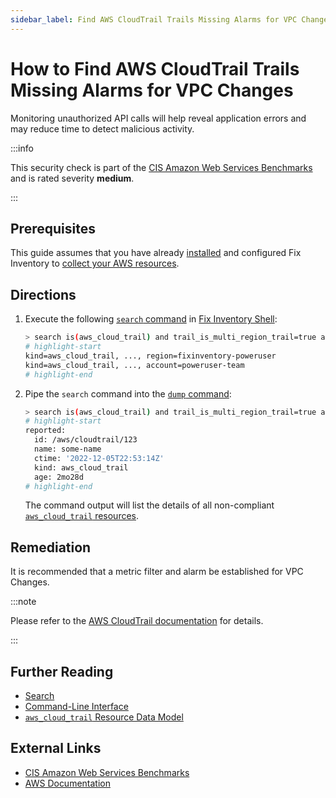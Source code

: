 ```yaml
---
sidebar_label: Find AWS CloudTrail Trails Missing Alarms for VPC Changes
---
```


# How to Find AWS CloudTrail Trails Missing Alarms for VPC Changes

Monitoring unauthorized API calls will help reveal application errors and may reduce time to detect malicious activity.

:::info

This security check is part of the [CIS Amazon Web Services Benchmarks](https://cisecurity.org/benchmark/amazon_web_services) and is rated severity **medium**.

:::

## Prerequisites

This guide assumes that you have already [installed](../../../getting-started/install/index.mdx) and configured Fix Inventory to [collect your AWS resources](../../../how-to-guides/data-sources/collect-aws-resource-data.mdx).

## Directions

1. Execute the following [`search` command](../../../reference/cli/search.mdx) in [Fix Inventory Shell](../../../reference/components/shell.mdx):

   ```bash
   > search is(aws_cloud_trail) and trail_is_multi_region_trail=true and trail_status.is_logging=true with(empty, --> is(aws_cloudwatch_log_group) with(any, --> is(aws_cloudwatch_metric_filter) and filter_pattern~"\s*\$\.eventName\s*=\s*CreateVpc.+\$\.eventName\s*=\s*DeleteVpc.+\$\.eventName\s*=\s*ModifyVpcAttribute.+\$\.eventName\s*=\s*AcceptVpcPeeringConnection.+\$\.eventName\s*=\s*CreateVpcPeeringConnection.+\$\.eventName\s*=\s*DeleteVpcPeeringConnection.+\$\.eventName\s*=\s*RejectVpcPeeringConnection.+\$\.eventName\s*=\s*AttachClassicLinkVpc.+\$\.eventName\s*=\s*DetachClassicLinkVpc.+\$\.eventName\s*=\s*DisableVpcClassicLink.+\$\.eventName\s*=\s*EnableVpcClassicLink"))
   # highlight-start
   ​kind=aws_cloud_trail, ..., region=fixinventory-poweruser
   ​kind=aws_cloud_trail, ..., account=poweruser-team
   # highlight-end
   ```

2. Pipe the `search` command into the [`dump` command](../../../reference/cli/dump.mdx):

   ```bash
   > search is(aws_cloud_trail) and trail_is_multi_region_trail=true and trail_status.is_logging=true with(empty, --> is(aws_cloudwatch_log_group) with(any, --> is(aws_cloudwatch_metric_filter) and filter_pattern~"\s*\$\.eventName\s*=\s*CreateVpc.+\$\.eventName\s*=\s*DeleteVpc.+\$\.eventName\s*=\s*ModifyVpcAttribute.+\$\.eventName\s*=\s*AcceptVpcPeeringConnection.+\$\.eventName\s*=\s*CreateVpcPeeringConnection.+\$\.eventName\s*=\s*DeleteVpcPeeringConnection.+\$\.eventName\s*=\s*RejectVpcPeeringConnection.+\$\.eventName\s*=\s*AttachClassicLinkVpc.+\$\.eventName\s*=\s*DetachClassicLinkVpc.+\$\.eventName\s*=\s*DisableVpcClassicLink.+\$\.eventName\s*=\s*EnableVpcClassicLink")) | dump
   # highlight-start
   ​reported:
   ​  id: /aws/cloudtrail/123
   ​  name: some-name
   ​  ctime: '2022-12-05T22:53:14Z'
   ​  kind: aws_cloud_trail
   ​  age: 2mo28d
   # highlight-end
   ```

   The command output will list the details of all non-compliant [`aws_cloud_trail` resources](../../../reference/unified-data-model/aws.mdx#aws_cloud_trail).

## Remediation

It is recommended that a metric filter and alarm be established for VPC Changes.

:::note

Please refer to the [AWS CloudTrail documentation](https://docs.aws.amazon.com/awscloudtrail/latest/userguide/cloudwatch-alarms-for-cloudtrail.html) for details.

:::

## Further Reading

- [Search](../../../reference/search/index.mdx)
- [Command-Line Interface](../../../reference/cli/index.mdx)
- [`aws_cloud_trail` Resource Data Model](../../../reference/unified-data-model/aws.mdx#aws_cloud_trail)

## External Links

- [CIS Amazon Web Services Benchmarks](https://cisecurity.org/benchmark/amazon_web_services)
- [AWS Documentation](https://docs.aws.amazon.com/awscloudtrail/latest/userguide/cloudwatch-alarms-for-cloudtrail.html)
